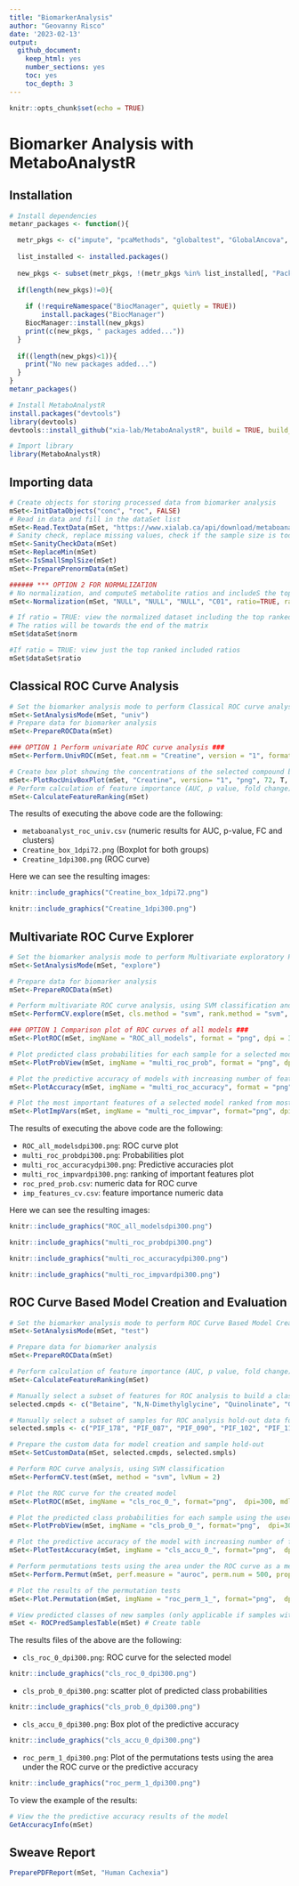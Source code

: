 ```yaml
---
title: "BiomarkerAnalysis"
author: "Geovanny Risco"
date: '2023-02-13'
output:
  github_document:
    keep_html: yes
    number_sections: yes
    toc: yes
    toc_depth: 3
---
```


```r
knitr::opts_chunk$set(echo = TRUE)
```

# Biomarker Analysis with MetaboAnalystR

## Installation

```r
# Install dependencies
metanr_packages <- function(){

  metr_pkgs <- c("impute", "pcaMethods", "globaltest", "GlobalAncova", "Rgraphviz", "preprocessCore", "genefilter", "sva", "limma", "KEGGgraph", "siggenes","BiocParallel", "MSnbase", "multtest","RBGL","edgeR","fgsea","devtools","crmn","httr","qs")
  
  list_installed <- installed.packages()
  
  new_pkgs <- subset(metr_pkgs, !(metr_pkgs %in% list_installed[, "Package"]))
  
  if(length(new_pkgs)!=0){
    
    if (!requireNamespace("BiocManager", quietly = TRUE))
        install.packages("BiocManager")
    BiocManager::install(new_pkgs)
    print(c(new_pkgs, " packages added..."))
  }
  
  if((length(new_pkgs)<1)){
    print("No new packages added...")
  }
}
metanr_packages()

# Install MetaboAnalystR
install.packages("devtools")
library(devtools)
devtools::install_github("xia-lab/MetaboAnalystR", build = TRUE, build_vignettes = FALSE)
```

```r
# Import library
library(MetaboAnalystR)
```


## Importing data

```r
# Create objects for storing processed data from biomarker analysis
mSet<-InitDataObjects("conc", "roc", FALSE)
# Read in data and fill in the dataSet list
mSet<-Read.TextData(mSet, "https://www.xialab.ca/api/download/metaboanalyst/human_cachexia.csv")
# Sanity check, replace missing values, check if the sample size is too small
mSet<-SanityCheckData(mSet)
mSet<-ReplaceMin(mSet)
mSet<-IsSmallSmplSize(mSet)
mSet<-PreparePrenormData(mSet)
```

```r
###### *** OPTION 2 FOR NORMALIZATION
# No normalization, and computeS metabolite ratios and includeS the top 20 
mSet<-Normalization(mSet, "NULL", "NULL", "NULL", "C01", ratio=TRUE, ratioNum=20)

# If ratio = TRUE: view the normalized dataset including the top ranked ratios
# The ratios will be towards the end of the matrix 
mSet$dataSet$norm

#If ratio = TRUE: view just the top ranked included ratios
mSet$dataSet$ratio
```

## Classical ROC Curve Analysis

```r
# Set the biomarker analysis mode to perform Classical ROC curve analysis ("univ")
mSet<-SetAnalysisMode(mSet, "univ")
# Prepare data for biomarker analysis
mSet<-PrepareROCData(mSet)

### OPTION 1 Perform univariate ROC curve analysis ###
mSet<-Perform.UnivROC(mSet, feat.nm = "Creatine", version = "1", format="png", dpi=300, isAUC=F, isOpt=T, optMethod="closest.topleft", isPartial=F, measure="sp", cutoff=0.2)

# Create box plot showing the concentrations of the selected compound between the groups
mSet<-PlotRocUnivBoxPlot(mSet, "Creatine", version= "1", "png", 72, T, FALSE)
# Perform calculation of feature importance (AUC, p value, fold change)
mSet<-CalculateFeatureRanking(mSet)
```

The results of executing the above code are the following:

* `metaboanalyst_roc_univ.csv` (numeric results for AUC, p-value, FC and clusters)
* `Creatine_box_1dpi72.png` (Boxplot for both groups)
* `Creatine_1dpi300.png` (ROC curve)

Here we can see the resulting images:

```r
knitr::include_graphics("Creatine_box_1dpi72.png")
```


```r
knitr::include_graphics("Creatine_1dpi300.png")
```

## Multivariate ROC Curve Explorer

```r
# Set the biomarker analysis mode to perform Multivariate exploratory ROC curve analysis ("explore")
mSet<-SetAnalysisMode(mSet, "explore")

# Prepare data for biomarker analysis
mSet<-PrepareROCData(mSet)

# Perform multivariate ROC curve analysis, using SVM classification and ranking
mSet<-PerformCV.explore(mSet, cls.method = "svm", rank.method = "svm", lvNum = 2)

### OPTION 1 Comparison plot of ROC curves of all models ###
mSet<-PlotROC(mSet, imgName = "ROC_all_models", format = "png", dpi = 300, mdl.inx= 0, avg.method = "threshold", show.conf = 0, show.holdout = 0, focus="fpr", cutoff=0.5)

# Plot predicted class probabilities for each sample for a selected model, not showing labels of wrongly classified samples
mSet<-PlotProbView(mSet, imgName = "multi_roc_prob", format = "png", dpi = 300, mdl.inx = -1, show = 0, showPred = 0)

# Plot the predictive accuracy of models with increasing number of features
mSet<-PlotAccuracy(mSet, imgName = "multi_roc_accuracy", format = "png", dpi = 300)

# Plot the most important features of a selected model ranked from most to least important
mSet<-PlotImpVars(mSet, imgName = "multi_roc_impvar", format="png", dpi=300, mdl.inx = -1, measure="freq", feat.num=15)
```

The results of executing the above code are the following:

* `ROC_all_modelsdpi300.png`: ROC curve plot
* `multi_roc_probdpi300.png`: Probabilities plot
* `multi_roc_accuracydpi300.png`: Predictive accuracies plot
* `multi_roc_impvardpi300.png`: ranking of important features plot
* `roc_pred_prob.csv`: numeric data for ROC curve
* `imp_features_cv.csv`: feature importance numeric data

Here we can see the resulting images:

```r
knitr::include_graphics("ROC_all_modelsdpi300.png")
```

```r
knitr::include_graphics("multi_roc_probdpi300.png")
```

```r
knitr::include_graphics("multi_roc_accuracydpi300.png")
```

```r
knitr::include_graphics("multi_roc_impvardpi300.png")
```

## ROC Curve Based Model Creation and Evaluation


```r
# Set the biomarker analysis mode to perform ROC Curve Based Model Creation and Evaluation ("test")
mSet<-SetAnalysisMode(mSet, "test")

# Prepare data for biomarker analysis
mSet<-PrepareROCData(mSet)

# Perform calculation of feature importance (AUC, p value, fold change)
mSet<-CalculateFeatureRanking(mSet)

# Manually select a subset of features for ROC analysis to build a classifier 
selected.cmpds <- c("Betaine", "N,N-Dimethylglycine", "Quinolinate", "Glucose")

# Manually select a subset of samples for ROC analysis hold-out data for validation purposes
selected.smpls <- c("PIF_178", "PIF_087", "PIF_090", "PIF_102", "PIF_111", "PIF_112")

# Prepare the custom data for model creation and sample hold-out 
mSet<-SetCustomData(mSet, selected.cmpds, selected.smpls)

# Perform ROC curve analysis, using SVM classification 
mSet<-PerformCV.test(mSet, method = "svm", lvNum = 2)

# Plot the ROC curve for the created model
mSet<-PlotROC(mSet, imgName = "cls_roc_0_", format="png",  dpi=300, mdl.inx = 0, avg.method = "threshold", 0, 0, "fpr", 0.5)

# Plot the predicted class probabilities for each sample using the user-created classifier, not showing labels of wrongly classified samples
mSet<-PlotProbView(mSet, imgName = "cls_prob_0_", format="png",  dpi=300, mdl.inx =-1, show=0, showPred= 0)

# Plot the predictive accuracy of the model with increasing number of features
mSet<-PlotTestAccuracy(mSet, imgName = "cls_accu_0_", format="png",  dpi=300)

# Perform permutations tests using the area under the ROC curve as a measure of performance
mSet<-Perform.Permut(mSet, perf.measure = "auroc", perm.num = 500, propTraining = 2/3)

# Plot the results of the permutation tests
mSet<-Plot.Permutation(mSet, imgName = "roc_perm_1_", format="png",  dpi=300)

# View predicted classes of new samples (only applicable if samples with empty class labels were in the uploaded dataset)
mSet <- ROCPredSamplesTable(mSet) # Create table
```

The results files of the above are the following:

* `cls_roc_0_dpi300.png`: ROC curve for the selected model

```r
knitr::include_graphics("cls_roc_0_dpi300.png")
```

* `cls_prob_0_dpi300.png`: scatter plot of predicted class probabilities

```r
knitr::include_graphics("cls_prob_0_dpi300.png")
```

* `cls_accu_0_dpi300.png`: Box plot of the predictive accuracy

```r
knitr::include_graphics("cls_accu_0_dpi300.png")
```

* `roc_perm_1_dpi300.png`: Plot of the permutations tests using the area under the ROC curve or the predictive accuracy

```r
knitr::include_graphics("roc_perm_1_dpi300.png")
```

To view the example of the results:

```r
# View the the predictive accuracy results of the model
GetAccuracyInfo(mSet)
```
## Sweave Report

```r
PreparePDFReport(mSet, "Human Cachexia")
```

